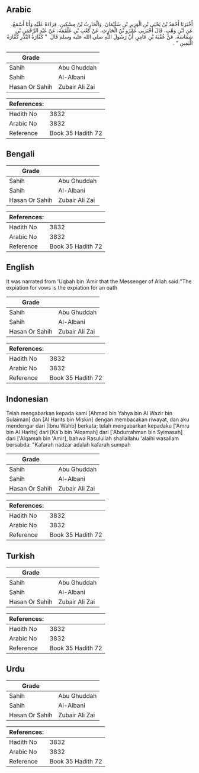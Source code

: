 ## Arabic


<div dir="rtl" lang="ar" style={{fontSize:'larger',backgroundColor:'#f8f9fa',padding:20}}>
أَخْبَرَنَا أَحْمَدُ بْنُ يَحْيَى بْنِ الْوَزِيرِ بْنِ سُلَيْمَانَ، وَالْحَارِثُ بْنُ مِسْكِينٍ، قِرَاءَةً عَلَيْهِ وَأَنَا أَسْمَعُ، عَنِ ابْنِ وَهْبٍ، قَالَ أَخْبَرَنِي عَمْرُو بْنُ الْحَارِثِ، عَنْ كَعْبِ بْنِ عَلْقَمَةَ، عَنْ عَبْدِ الرَّحْمَنِ بْنِ شِمَاسَةَ، عَنْ عُقْبَةَ بْنِ عَامِرٍ، أَنَّ رَسُولَ اللَّهِ صلى الله عليه وسلم قَالَ ‏ "‏ كَفَّارَةُ النَّذْرِ كَفَّارَةُ الْيَمِينِ ‏"‏ ‏.‏
</div>
<div style={{backgroundColor:'#f8f9fa',padding:20, marginBottom: 10}}><table> <thead> <tr> <th>Grade</th> <th></th> </tr> </thead> <tbody> <tr><td>Sahih</td><td>Abu Ghuddah</td></tr><tr><td>Sahih</td><td>Al-Albani</td></tr><tr><td>Hasan Or Sahih</td><td>Zubair Ali Zai</td></tr></tbody></table><table> <thead> <tr> <th>References:</th> <th></th> </tr> </thead> <tbody><tr><td>Hadith No</td><td>3832</td></tr><tr><td>Arabic No</td><td>3832</td></tr><tr><td>Reference</td><td>Book 35 Hadith 72</td></tr></tbody></table></div>

## Bengali


<div dir="ltr" lang="bn" style={{fontSize:'larger',backgroundColor:'#f8f9fa',padding:20}}>

</div>
<div style={{backgroundColor:'#f8f9fa',padding:20, marginBottom: 10}}><table> <thead> <tr> <th>Grade</th> <th></th> </tr> </thead> <tbody> <tr><td>Sahih</td><td>Abu Ghuddah</td></tr><tr><td>Sahih</td><td>Al-Albani</td></tr><tr><td>Hasan Or Sahih</td><td>Zubair Ali Zai</td></tr></tbody></table><table> <thead> <tr> <th>References:</th> <th></th> </tr> </thead> <tbody><tr><td>Hadith No</td><td>3832</td></tr><tr><td>Arabic No</td><td>3832</td></tr><tr><td>Reference</td><td>Book 35 Hadith 72</td></tr></tbody></table></div>

## English


<div dir="ltr" lang="en" style={{fontSize:'larger',backgroundColor:'#f8f9fa',padding:20}}>
It was narrated from 'Uqbah bin 'Amir that the Messenger of Allah said:"The expiation for vows is the expiation for an oath
</div>
<div style={{backgroundColor:'#f8f9fa',padding:20, marginBottom: 10}}><table> <thead> <tr> <th>Grade</th> <th></th> </tr> </thead> <tbody> <tr><td>Sahih</td><td>Abu Ghuddah</td></tr><tr><td>Sahih</td><td>Al-Albani</td></tr><tr><td>Hasan Or Sahih</td><td>Zubair Ali Zai</td></tr></tbody></table><table> <thead> <tr> <th>References:</th> <th></th> </tr> </thead> <tbody><tr><td>Hadith No</td><td>3832</td></tr><tr><td>Arabic No</td><td>3832</td></tr><tr><td>Reference</td><td>Book 35 Hadith 72</td></tr></tbody></table></div>

## Indonesian


<div dir="ltr" lang="id" style={{fontSize:'larger',backgroundColor:'#f8f9fa',padding:20}}>
Telah mengabarkan kepada kami [Ahmad bin Yahya bin Al Wazir bin Sulaiman] dan [Al Harits bin Miskin] dengan membacakan riwayat, dan aku mendengar dari [Ibnu Wahb] berkata; telah mengabarkan kepadaku ['Amru bin Al Harits] dari [Ka'b bin 'Alqamah] dari ['Abdurrahman bin Syimasah] dari ['Alqamah bin 'Amir], bahwa Rasulullah shallallahu 'alaihi wasallam bersabda: "Kafarah nadzar adalah kafarah sumpah
</div>
<div style={{backgroundColor:'#f8f9fa',padding:20, marginBottom: 10}}><table> <thead> <tr> <th>Grade</th> <th></th> </tr> </thead> <tbody> <tr><td>Sahih</td><td>Abu Ghuddah</td></tr><tr><td>Sahih</td><td>Al-Albani</td></tr><tr><td>Hasan Or Sahih</td><td>Zubair Ali Zai</td></tr></tbody></table><table> <thead> <tr> <th>References:</th> <th></th> </tr> </thead> <tbody><tr><td>Hadith No</td><td>3832</td></tr><tr><td>Arabic No</td><td>3832</td></tr><tr><td>Reference</td><td>Book 35 Hadith 72</td></tr></tbody></table></div>

## Turkish


<div dir="ltr" lang="tr" style={{fontSize:'larger',backgroundColor:'#f8f9fa',padding:20}}>

</div>
<div style={{backgroundColor:'#f8f9fa',padding:20, marginBottom: 10}}><table> <thead> <tr> <th>Grade</th> <th></th> </tr> </thead> <tbody> <tr><td>Sahih</td><td>Abu Ghuddah</td></tr><tr><td>Sahih</td><td>Al-Albani</td></tr><tr><td>Hasan Or Sahih</td><td>Zubair Ali Zai</td></tr></tbody></table><table> <thead> <tr> <th>References:</th> <th></th> </tr> </thead> <tbody><tr><td>Hadith No</td><td>3832</td></tr><tr><td>Arabic No</td><td>3832</td></tr><tr><td>Reference</td><td>Book 35 Hadith 72</td></tr></tbody></table></div>

## Urdu


<div dir="rtl" lang="ur" style={{fontSize:'larger',backgroundColor:'#f8f9fa',padding:20}}>

</div>
<div style={{backgroundColor:'#f8f9fa',padding:20, marginBottom: 10}}><table> <thead> <tr> <th>Grade</th> <th></th> </tr> </thead> <tbody> <tr><td>Sahih</td><td>Abu Ghuddah</td></tr><tr><td>Sahih</td><td>Al-Albani</td></tr><tr><td>Hasan Or Sahih</td><td>Zubair Ali Zai</td></tr></tbody></table><table> <thead> <tr> <th>References:</th> <th></th> </tr> </thead> <tbody><tr><td>Hadith No</td><td>3832</td></tr><tr><td>Arabic No</td><td>3832</td></tr><tr><td>Reference</td><td>Book 35 Hadith 72</td></tr></tbody></table></div>